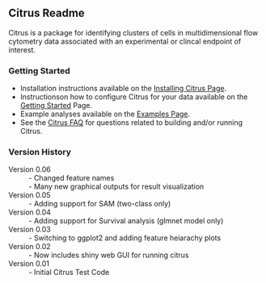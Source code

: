 ==Citrus Readme==
Citrus is a package for identifying clusters of cells in multidimensional flow cytometry data associated with an experimental or clincal endpoint of interest.

===Getting Started===
* Installation instructions available on the [[https://github.com/nolanlab/citrus/wiki/Installing-Citrus|Installing Citrus Page]].
* Instructionson how to configure Citrus for your data available on the  [[https://github.com/nolanlab/citrus/wiki/Getting-Started|Getting Started]] Page.
* Example analyses available on the [[https://github.com/nolanlab/citrus/wiki/Examples|Examples Page]].
* See the [[https://github.com/nolanlab/citrus/wiki/Citrus-FAQ|Citrus FAQ]] for questions related to building and/or running Citrus.
===Version History===
;Version 0.06
: - Changed feature names
: - Many new graphical outputs for result visualization
;Version 0.05
: - Adding support for SAM (two-class only)
;Version 0.04
: - Adding support for Survival analysis (glmnet model only)
;Version 0.03
: - Switching to ggplot2 and adding feature heiarachy plots
;Version 0.02
: - Now includes shiny web GUI for running citrus
;Version 0.01
: - Initial Citrus Test Code


